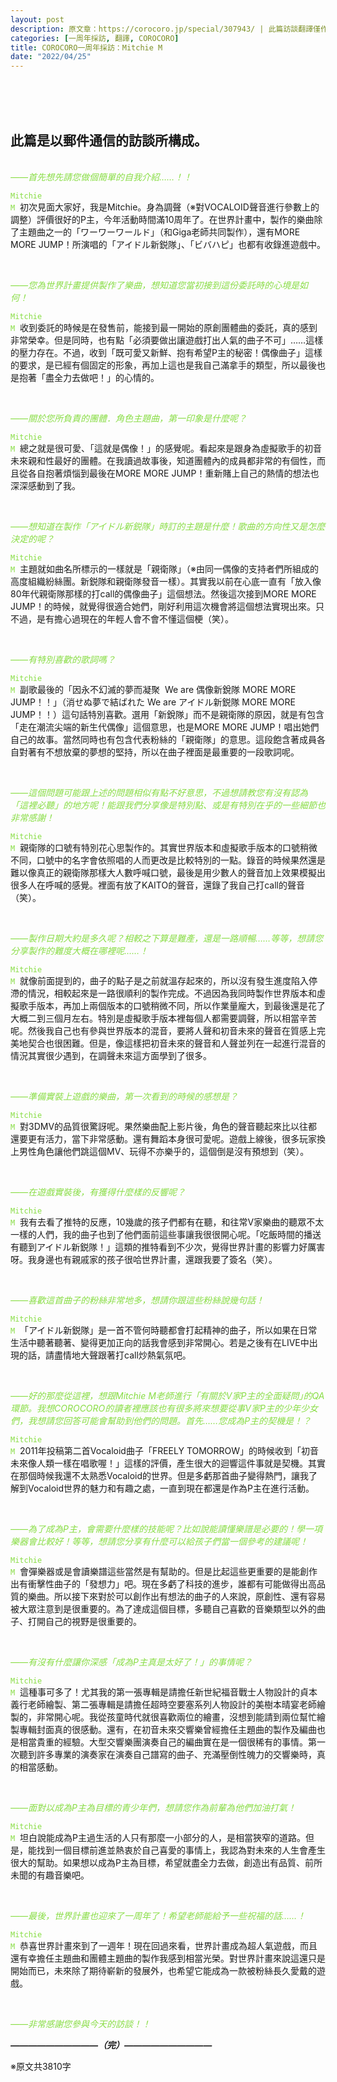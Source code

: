 ```yaml
---
layout: post
description: 原文章：https://corocoro.jp/special/307943/ | 此篇訪談翻譯僅作為個人練習。
categories: [一周年採訪, 翻譯, COROCORO]
title: COROCORO一周年採訪：Mitchie M
date: "2022/04/25"
---
```


<br><br><br>

::: {.callout-note appearance="simple"}

## 此篇是以郵件通信的訪談所構成。

:::

<br>
<span style="color:#88dd44">_——首先想先請您做個簡單的自我介紹……！！_</span>

<code><span style="color:#88dd44">Mitchie M</span></code>&nbsp;&nbsp;初次見面大家好，我是Mitchie。身為調聲（※對VOCALOID聲音進行參數上的調整）評價很好的P主，今年活動時間滿10周年了。在世界計畫中，製作的樂曲除了主題曲之一的「ワーワーワールド」（和Giga老師共同製作），還有MORE MORE JUMP！所演唱的「アイドル新鋭隊」、「ビバハピ」也都有收錄進遊戲中。

<br>

<span style="color:#88dd44">_——您為世界計畫提供製作了樂曲，想知道您當初接到這份委託時的心境是如何！_</span>

<code><span style="color:#88dd44">Mitchie M</span></code>&nbsp;&nbsp;收到委託的時候是在發售前，能接到最一開始的原創團體曲的委託，真的感到非常榮幸。但是同時，也有點「必須要做出讓遊戲打出人氣的曲子不可」……這樣的壓力存在。不過，收到「既可愛又新鮮、抱有希望P主的秘密！偶像曲子」這樣的要求，是已經有個固定的形象，再加上這也是我自己滿拿手的類型，所以最後也是抱著「盡全力去做吧！」的心情的。

<br>

<span style="color:#88dd44">_——關於您所負責的團體．角色主題曲，第一印象是什麼呢？_</span>

<code><span style="color:#88dd44">Mitchie M</span></code>&nbsp;&nbsp;總之就是很可愛、「這就是偶像！」的感覺呢。看起來是跟身為虛擬歌手的初音未來親和性最好的團體。在我讀過故事後，知道團體內的成員都非常的有個性，而且從各自抱著煩惱到最後在MORE MORE JUMP！重新賭上自己的熱情的想法也深深感動到了我。

<br> 

<span style="color:#88dd44">_——想知道在製作「アイドル新鋭隊」時訂的主題是什麼！歌曲的方向性又是怎麼決定的呢？_</span>

<code><span style="color:#88dd44">Mitchie M</span></code>&nbsp;&nbsp;主題就如曲名所標示的一樣就是「親衛隊」（※由同一偶像的支持者們所組成的高度組織紛絲團。新鋭隊和親衛隊發音一樣）。其實我以前在心底一直有「放入像80年代親衛隊那樣的打call的偶像曲子」這個想法。然後這次接到MORE MORE JUMP！的時候，就覺得很適合她們，剛好利用這次機會將這個想法實現出來。只不過，是有擔心過現在的年輕人會不會不懂這個梗（笑）。

<br>

<span style="color:#88dd44">_——有特別喜歡的歌詞嗎？_</span>

<code><span style="color:#88dd44">Mitchie M</span></code>&nbsp;&nbsp;副歌最後的「因永不幻滅的夢而凝聚  We are 偶像新銳隊 MORE MORE JUMP！！」（消せぬ夢で結ばれた We are アイドル新鋭隊 MORE MORE JUMP！！）這句話特別喜歡。選用「新銳隊」而不是親衛隊的原因，就是有包含「走在潮流尖端的新生代偶像」這個意思，也是MORE MORE JUMP！唱出她們自己的故事。當然同時也有包含代表粉絲的「親衛隊」的意思。這段飽含著成員各自對著有不想放棄的夢想的堅持，所以在曲子裡面是最重要的一段歌詞呢。

<br>

<span style="color:#88dd44">_——這個問題可能跟上述的問題相似有點不好意思，不過想請教您有沒有認為「這裡必聽」的地方呢！能跟我們分享像是特別點、或是有特別在乎的一些細節也非常感謝！_ </span>

<code><span style="color:#88dd44">Mitchie M</span></code>&nbsp;&nbsp;親衛隊的口號有特別花心思製作的。其實世界版本和虛擬歌手版本的口號稍微不同，口號中的名字會依照唱的人而更改是比較特別的一點。錄音的時候果然還是難以像真正的親衛隊那樣大人數呼喊口號，最後是用少數人的聲音加上效果模擬出很多人在呼喊的感覺。裡面有放了KAITO的聲音，還錄了我自己打call的聲音（笑）。

<br> 

<span style="color:#88dd44">_——製作日期大約是多久呢？相較之下算是難產，還是一路順暢……等等，想請您分享製作的難度大概在哪裡呢……！_</span>

<code><span style="color:#88dd44">Mitchie M</span></code>&nbsp;&nbsp;就像前面提到的，曲子的點子是之前就溫存起來的，所以沒有發生進度陷入停滯的情況，相較起來是一路很順利的製作完成。不過因為我同時製作世界版本和虛擬歌手版本，再加上兩個版本的口號稍微不同，所以作業量龐大，到最後還是花了大概二到三個月左右。特別是虛擬歌手版本裡每個人都需要調聲，所以相當辛苦呢。然後我自己也有參與世界版本的混音，要將人聲和初音未來的聲音在質感上完美地契合也很困難。但是，像這樣把初音未來的聲音和人聲並列在一起進行混音的情況其實很少遇到，在調聲未來這方面學到了很多。

<br> 

<span style="color:#88dd44">_——準備實裝上遊戲的樂曲，第一次看到的時候的感想是？_</span>

<code><span style="color:#88dd44">Mitchie M</span></code>&nbsp;&nbsp;對3DMV的品質很驚訝呢。果然樂曲配上影片後，角色的聲音聽起來比以往都還要更有活力，當下非常感動。還有舞蹈本身很可愛呢。遊戲上線後，很多玩家換上男性角色讓他們跳這個MV、玩得不亦樂乎的，這個倒是沒有預想到（笑）。

<br> 

<span style="color:#88dd44">_——在遊戲實裝後，有獲得什麼樣的反響呢？_ </span>

<code><span style="color:#88dd44">Mitchie M</span></code>&nbsp;&nbsp;我有去看了推特的反應，10幾歲的孩子們都有在聽，和往常V家樂曲的聽眾不太一樣的人們，我的曲子也到了他們面前這些事讓我很很開心呢。「吃飯時間的播送有聽到アイドル新鋭隊！」這類的推特看到不少次，覺得世界計畫的影響力好厲害呀。我身邊也有親戚家的孩子很哈世界計畫，還跟我要了簽名（笑）。

<br> 

<span style="color:#88dd44">_——喜歡這首曲子的粉絲非常地多，想請你跟這些粉絲說幾句話！_</span>

<code><span style="color:#88dd44">Mitchie M</span></code>&nbsp;&nbsp;「アイドル新鋭隊」是一首不管何時聽都會打起精神的曲子，所以如果在日常生活中聽著聽著、變得更加正向的話我會感到非常開心。若是之後有在LIVE中出現的話，請盡情地大聲跟著打call炒熱氣氛吧。

<br> 

<span style="color:#88dd44">_——好的那麼從這裡，想跟Mitchie M老師進行「有關於V家P主的全面疑問｣的QA環節。我想COROCORO的讀者裡應該也有很多將來想要從事V家P主的少年少女們，我想請您回答可能會幫助到他們的問題。首先......您成為P主的契機是！？_</span>

<code><span style="color:#88dd44">Mitchie M</span></code>&nbsp;&nbsp;2011年投稿第二首Vocaloid曲子「FREELY TOMORROW」的時候收到「初音未來像人類一樣在唱歌喔！」這樣的評價，產生很大的迴響這件事就是契機。其實在那個時候我還不太熟悉Vocaloid的世界。但是多虧那首曲子變得熱門，讓我了解到Vocaloid世界的魅力和有趣之處，一直到現在都還是作為P主在進行活動。

<br> 

<span style="color:#88dd44">_——為了成為P主，會需要什麼樣的技能呢？比如說能讀懂樂譜是必要的！學一項樂器會比較好！等等，想請您分享有什麼可以給孩子們當一個參考的建議呢！_</span>

<code><span style="color:#88dd44">Mitchie M</span></code>&nbsp;&nbsp;會彈樂器或是會讀樂譜這些當然是有幫助的。但是比起這些更重要的是能創作出有衝擊性曲子的「發想力」吧。現在多虧了科技的進步，誰都有可能做得出高品質的樂曲。所以接下來對於可以創作出有想法的曲子的人來說，原創性、還有容易被大眾注意到是很重要的。為了達成這個目標，多聽自己喜歡的音樂類型以外的曲子、打開自己的視野是很重要的。

<br> 

<span style="color:#88dd44">_——有沒有什麼讓你深感「成為P主真是太好了！」的事情呢？_</span>

<code><span style="color:#88dd44">Mitchie M</span></code>&nbsp;&nbsp;這種事可多了！尤其我的第一張專輯是請擔任新世紀福音戰士人物設計的貞本義行老師繪製、第二張專輯是請擔任超時空要塞系列人物設計的美樹本晴宴老師繪製的，非常開心呢。我從孩童時代就很喜歡兩位的繪畫，沒想到能請到兩位幫忙繪製專輯封面真的很感動。還有，在初音未來交響樂曾經擔任主題曲的製作及編曲也是相當貴重的經驗。大型交響樂團演奏自己的編曲實在是一個很稀有的事情。第一次聽到許多專業的演奏家在演奏自己譜寫的曲子、充滿壓倒性魄力的交響樂時，真的相當感動。

<br> 

<span style="color:#88dd44">_——面對以成為P主為目標的青少年們，想請您作為前輩為他們加油打氣！_</span>

<code><span style="color:#88dd44">Mitchie M</span></code>&nbsp;&nbsp;坦白說能成為P主過生活的人只有那麼一小部分的人，是相當狹窄的道路。但是，能找到一個目標前進並熱衷於自己喜愛的事情上，我認為對未來的人生會產生很大的幫助。如果想以成為P主為目標，希望就盡全力去做，創造出有品質、前所未聞的有趣音樂吧。

<br> 

<span style="color:#88dd44">_——最後，世界計畫也迎來了一周年了！希望老師能給予一些祝福的話……！_ </span>

<code><span style="color:#88dd44">Mitchie M</span></code>&nbsp;&nbsp;恭喜世界計畫來到了一週年！現在回過來看，世界計畫成為超人氣遊戲，而且還有幸擔任主題曲和團體主題曲的製作我感到相當光榮。對世界計畫來說這還只是開始而已，未來除了期待嶄新的發展外，也希望它能成為一款被粉絲長久愛戴的遊戲。

<br> 

<span style="color:#88dd44">_——非常感謝您參與今天的訪談！！_</span>

___——————————（完）——————————___

※原文共3810字